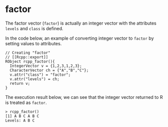 # factor

The factor vector (`factor`) is actually an integer vector with the attributes `levels` and `class` is defined.

In the code below, an example of converting integer vector to `factor` by setting values to attributes.


```
// Creating "factor"
// [[Rcpp::export]]
RObject rcpp_factor(){
  IntegerVector v = {1,2,3,1,2,3};
  CharacterVector ch = {"A","B","C"};
  v.attr("class") = "factor";
  v.attr("levels") = ch;
  return v;
}
```

The execution result below, we can see that the integer vector returned to R is treated as `factor`.

```
> rcpp_factor()
[1] A B C A B C
Levels: A B C
```
